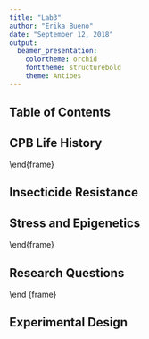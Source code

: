 ```yaml
---
title: "Lab3"
author: "Erika Bueno"
date: "September 12, 2018"
output: 
  beamer_presentation: 
    colortheme: orchid
    fonttheme: structurebold
    theme: Antibes
---
```



## Table of Contents

\begin{enumerate}[I]
\item \color{blue} CPB Life History 
\item Insecticide Resistance
\item Stress and Epigenetics
\item Research Questions
\item Experimental Design Flowchart
\end{enumerate} 

## CPB Life History

 \begin{picture}(320,250)
 \put(230,100){\includegraphics[height=2.5cm]{images.jpg}}
 \put(-30,180){\begin{minipage}[t]{1\linewidth} 
 {\begin{itemize}
 \item Complete metamorphisis (Homometabolous) 
 \item Females can lay up to 400 eggs in one season 
 \item 4 larval stages known as instars 
 \item 4th instar larvae burrow into soil where they pupate 
 \item Adults emerge from soil and find host plants
 \end{itemize}}
 \end{minipage}}
 \end{picture}
 \end{frame}
  


## Insecticide Resistance

\begin{itemize}
\item Evolved resistance to over 55 compounds
\item Resistance reported for both conventional and organic compounds
\item Mechanisms for resistance
\end {itemize}
\begin{enumerate} [I]
\item Target site mutations 
\item Increased metabolic excretion rates 
\end{enumerate}


## Stress and Epigenetics 

\begin{picture}(320,250)
\put(230,200){\includegraphics[height=1.8cm]{methyl.png}}
\put(30,180){\begin{minipage}[t]{1\linewidth} 
{Environmental factors such as stress...

\bigskip
\bigskip

may play an important role in rapid evolution of adaptive traits...

\bigskip
\bigskip

via epigenetic processes like DNA methylation}
 \end{minipage}}
 \end{picture}
 \end{frame}



## Research Questions

\begin{picture}(320,250)
\put(75,40){\includegraphics[height=3cm]{LightningCPB.jpg}}
 \put(-30,180){\begin{minipage}[t]{1\linewidth} 
 {\begin{itemize}
 \item Is the expression of stress response genes are regulated via DNA methylation?
 \item How does stress affect performance?
 \item Is there a uniform stress response among different stressor?
 \end {itemize}}
 \end{minipage}}
 \end{picture}
 \end {frame}
 
  
## Experimental Design

 \begin{picture}(320,250)
 \put(100,20){\includegraphics[height=8cm]{cpbstress.png}}
 \put(0,180){\begin{minipage}[t]{0.4\linewidth}
 {Testing the effects of temperature and insecticide resistance on performance in CPB}
 \end{minipage}}
 \end{picture}
 

 
